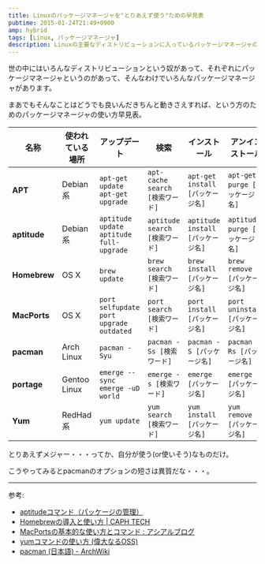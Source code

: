 ```yaml
---
title: Linuxのパッケージマネージャを"とりあえず使う"ための早見表
pubtime: 2015-01-24T21:49+0900
amp: hybrid
tags: [Linux, パッケージマネージャ]
description: Linuxの主要なディストリビューションに入っているパッケージマネージャの、最低限必要そうなコマンドの早見表です。
---
```


世の中にはいろんなディストリビューションという奴があって、それぞれにパッケージマネージャというのがあって、そんなわけでいろんなパッケージマネージャがあります。

まあでもそんなことはどうでも良いんだきちんと動きさえすれば、という方のためのパッケージマネージャの使い方早見表。

<div style={{'overflow-x': 'auto'}}>

|名称        |使われている場所|アップデート                                  |検索                           |インストール                     |アンインストール               |
|------------|----------------|----------------------------------------------|-------------------------------|---------------------------------|-------------------------------|
|**APT**     |Debian系        |`apt-get update`<br />`apt-get upgrade`       |`apt-cache search [検索ワード]`|`apt-get install [パッケージ名]` |`apt-get purge [パッケージ名]` |
|**aptitude**|Debian系        |`aptitude update`<br />`aptitude full-upgrade`|`aptitude search [検索ワード]` |`aptitude install [パッケージ名]`|`aptitude purge [パッケージ名]`|
|**Homebrew**|OS X            |`brew update`                                 |`brew search [検索ワード]`     |`brew install [パッケージ名]`    |`brew remove [パッケージ名]`   |
|**MacPorts**|OS X            |`port selfupdate`<br />`port upgrade outdated`|`port search [検索ワード]`     |`port install [パッケージ名]`    |`port uninstall [パッケージ名]`|
|**pacman**  |Arch Linux      |`pacman -Syu`                                 |`pacman -Ss [検索ワード]`      |`pacman -S [パッケージ名]`       |`pacman -Rs [パッケージ名]`    |
|**portage** |Gentoo Linux    |`emerge --sync`<br />`emerge -uD world`       |`emerge -s [検索ワード]`       |`emerge [パッケージ名]`          |`emerge -C [パッケージ名]`     |
|**Yum**     |RedHad系        |`yum update`                                  |`yum search [検索ワード]`      |`yum install [パッケージ名]`     |`yum remove [パッケージ名]`    |

</div>

とりあえずメジャー・・・ってか、自分が使う(or使いそう)なものだけ。

こうやってみるとpacmanのオプションの短さは異質だな・・・。

---

参考:
- [aptitudeコマンド（パッケージの管理）](http://www.garunimo.com/program/linux/aptitude.xhtml)
- [Homebrewの導入と使い方 | CAPH TECH](http://tech.caph.jp/2011/04/06/homebrew%E3%81%AE%E5%B0%8E%E5%85%A5%E3%81%A8%E4%BD%BF%E3%81%84%E6%96%B9/)
- [MacPortsの基本的な使い方とコマンド : アシアルブログ](http://blog.asial.co.jp/371)
- [yumコマンドの使い方 (偉大なるOSS)](http://max01.skr.jp/blog/2006/12/yum.html)
- [pacman (日本語) - ArchWiki](https://wiki.archlinux.org/index.php/Pacman_%28%E6%97%A5%E6%9C%AC%E8%AA%9E%29#.E3.83.91.E3.83.83.E3.82.B1.E3.83.BC.E3.82.B8.E3.81.AE.E3.82.A2.E3.83.83.E3.83.97.E3.82.B0.E3.83.AC.E3.83.BC.E3.83.89)
